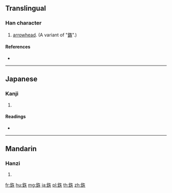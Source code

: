 {{character info/new}}
{{also|鉄}}
==Translingual==

===Han character===
{{Han char|rn=167|rad=金|as=05|sn=13|four=|canj=COK}}

# [[arrowhead]]. (A variant of "[[鏃]]".)

====References====
* {{Han ref|kx=1300.130|dkj=40284|dj=1802.250|hdz=64187.020|uh=9243|ud=37443}}

----

==Japanese==

===Kanji===
{{ja-kanji|grade=|rs=金05}}

# {{defn|lang=ja|sort=金05}}

====Readings====
* {{ja-readings|on=[[し]] (shi), [[じ]] (ji), [[そく]] (soku)|kun=[[やじり]] (yajiri), [[やのね]] (yanone), [[とい]] (toi), [[するどい]] (surudoi)|nanori=}}

----

==Mandarin==

===Hanzi===
{{cmn-hanzi|pin=[[shì]] ([[shi4]])|wg=shih<sup>4</sup>}}

# {{defn|lang=cmn|sort=金05}}

[[fr:鉃]]
[[hu:鉃]]
[[mg:鉃]]
[[ja:鉃]]
[[pl:鉃]]
[[th:鉃]]
[[zh:鉃]]